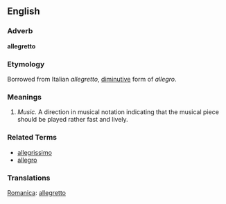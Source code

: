 ==English==

===Adverb===
'''allegretto'''

===Etymology===
Borrowed from Italian ''allegretto'', [[diminutive]] form of ''allegro''.

===Meanings===
#''Music.'' A direction in musical notation indicating that the musical piece should be played rather fast and lively.

===Related Terms===

*[[allegrissimo]]
*[[allegro]]

===Translations===
[[Romanica]]: [[allegretto]]